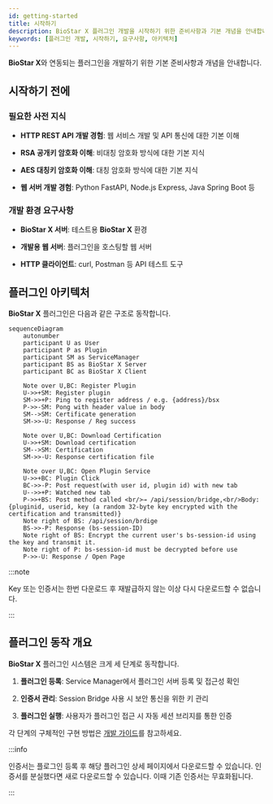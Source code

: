 ```yaml
---
id: getting-started
title: 시작하기
description: BioStar X 플러그인 개발을 시작하기 위한 준비사항과 기본 개념을 안내합니다.
keywords: [플러그인 개발, 시작하기, 요구사항, 아키텍처]
---
```


**BioStar X**와 연동되는 플러그인을 개발하기 위한 기본 준비사항과 개념을 안내합니다.

## 시작하기 전에

### 필요한 사전 지식

- **HTTP REST API 개발 경험**: 웹 서비스 개발 및 API 통신에 대한 기본 이해

- **RSA 공개키 암호화 이해**: 비대칭 암호화 방식에 대한 기본 지식

- **AES 대칭키 암호화 이해**: 대칭 암호화 방식에 대한 기본 지식

- **웹 서버 개발 경험**: Python FastAPI, Node.js Express, Java Spring Boot 등

### 개발 환경 요구사항

- **BioStar X 서버**: 테스트용 **BioStar X** 환경

- **개발용 웹 서버**: 플러그인을 호스팅할 웹 서버

- **HTTP 클라이언트**: curl, Postman 등 API 테스트 도구


## 플러그인 아키텍처

**BioStar X** 플러그인은 다음과 같은 구조로 동작합니다.

```mermaid
sequenceDiagram
    autonumber
    participant U as User
    participant P as Plugin
    participant SM as ServiceManager
    participant BS as BioStar X Server
    participant BC as BioStar X Client
    
    Note over U,BC: Register Plugin
    U->>+SM: Register plugin
    SM->>+P: Ping to register address / e.g. {address}/bsx
    P->>-SM: Pong with header value in body
    SM-->SM: Certificate generation
    SM->>-U: Response / Reg success

    Note over U,BC: Download Certification
    U->>+SM: Download certification
    SM-->SM: Certification
    SM->>-U: Response certification file

    Note over U,BC: Open Plugin Service
    U->>+BC: Plugin Click
    BC->>-P: Post request(with user id, plugin id) with new tab
    U-->>+P: Watched new tab
    P->>+BS: Post method called <br/>→ /api/session/bridge,<br/>Body: {pluginid, userid, key (a random 32-byte key encrypted with the certification and transmitted)}
    Note right of BS: /api/session/brdige
    BS->>-P: Response (bs-session-ID)
    Note right of BS: Encrypt the current user's bs-session-id using the key and transmit it.
    Note right of P: bs-session-id must be decrypted before use
    P->>-U: Response / Open Page
```

:::note

Key 또는 인증서는 한번 다운로드 후 재발급하지 않는 이상 다시 다운로드할 수 없습니다.

:::

## 플러그인 동작 개요

**BioStar X** 플러그인 시스템은 크게 세 단계로 동작합니다.

1. **플러그인 등록**: Service Manager에서 플러그인 서버 등록 및 접근성 확인

1. **인증서 관리**: Session Bridge 사용 시 보안 통신을 위한 키 관리

1. **플러그인 실행**: 사용자가 플러그인 접근 시 자동 세션 브리지를 통한 인증

각 단계의 구체적인 구현 방법은 [개발 가이드](./development-guide)를 참고하세요.

:::info

인증서는 플로그인 등록 후 해당 플러그인 상세 페이지에서 다운로드할 수 있습니다. 인증서를 분실했다면 새로 다운로드할 수 있습니다. 이때 기존 인증서는 무효화됩니다.

:::